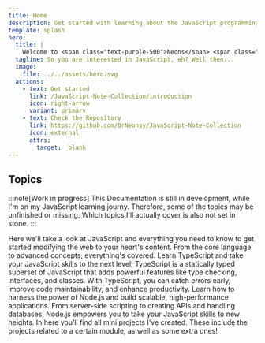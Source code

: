 ```yaml
---
title: Home
description: Get started with learning about the JavaScript programming language.
template: splash
hero:
  title: |
    Welcome to <span class="text-purple-500">Neons</span> <span class="text-amber-300">JavaScript Collection</span>
  tagline: So you are interested in JavaScript, eh? Well then...
  image:
    file: ../../assets/hero.svg
  actions:
    - text: Get started
      link: /JavaScript-Note-Collection/introduction
      icon: right-arrow
      variant: primary
    - text: Check the Repository
      link: https://github.com/DrNeonsy/JavaScript-Note-Collection
      icon: external
      attrs:
        target: _blank
---
```



## Topics

:::note[Work in progress]
This Documentation is still in development, while I'm on my JavaScript learning journy. Therefore, some of the topics may be unfinished or missing. Which topics I'll actually cover is also not set in stone.
:::

<CardGrid stagger>
	<Card title="JavaScript: The Core language" icon="seti:javascript">
    Here we'll take a look at JavaScript and everything you need to know to get started modifying the web to your heart's content. From the core language to advanced concepts, everything's covered.
	</Card>

  <Card title="TypeScript" icon="seti:typescript">
    Learn TypeScript and take your JavaScript skills to the next level! TypeScript is a statically typed superset of JavaScript that adds powerful features like type checking, interfaces, and classes. With TypeScript, you can catch errors early, improve code maintainability, and enhance productivity.
	</Card>

  <Card title="NodeJS" icon="node">
    Learn how to harness the power of Node.js and build scalable, high-performance applications. From server-side scripting to creating APIs and handling databases, Node.js empowers you to take your JavaScript skills to new heights.
	</Card>

  <Card title="Mini Projects" icon="open-book">
    In here you’ll find all mini projects I've created. These include the projects related to a certain module, as well as some extra ones!
	</Card>
</CardGrid>